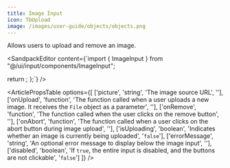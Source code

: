 ```yaml
---
title: Image Input
icon: TbUpload
image: /images/user-guide/objects/objects.png
---
```



Allows users to upload and remove an image. 

<ArticleTabs label1="Usage" label2="Props">
<ArticleTab>

<SandpackEditor content={`import { ImageInput } from "@/ui/input/components/ImageInput";

  return <ImageInput/>;
};`} />

</ArticleTab>
<ArticleTab>

<ArticlePropsTable options={[
  ['picture', 'string', 'The image source URL', ''],
  ['onUpload', 'function', 'The function called when a user uploads a new image. It receives the `File` object as a parameter', ''],
  ['onRemove', 'function', 'The function called when the user clicks on the remove button', ''],
  ['onAbort', 'function', 'The function called when a user clicks on the abort button during image upload', ''],
  ['isUploading', 'boolean', 'Indicates whether an image is currently being uploaded', '`false`'],
  ['errorMessage', 'string', 'An optional error message to display below the image input', ''],
  ['disabled', 'boolean', 'If `true`, the entire input is disabled, and the buttons are not clickable', '`false`']
]} />


</ArticleTab>
</ArticleTabs>

<ArticleEditContent></ArticleEditContent>